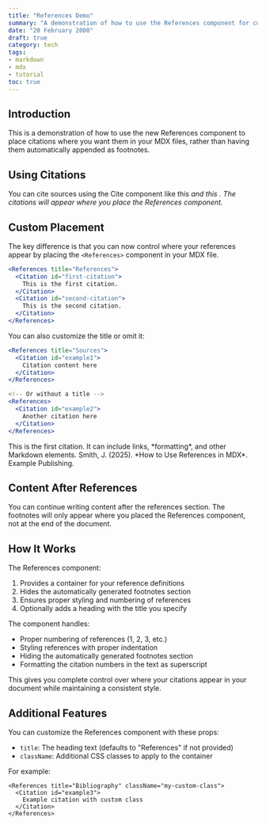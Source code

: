 ```yaml
---
title: "References Demo"
summary: "A demonstration of how to use the References component for custom citation placement"
date: "20 February 2000"
draft: true
category: tech
tags:
- markdown
- mdx
- tutorial
toc: true
---
```



## Introduction

This is a demonstration of how to use the new References component to place citations where you want them in your MDX files, rather than having them automatically appended as footnotes.

## Using Citations

You can cite sources using the Cite component like this <Cite id="first-citation" /> and this <Cite id="second-citation" />. The citations will appear where you place the References component.

## Custom Placement

The key difference is that you can now control where your references appear by placing the `<References>` component in your MDX file.

```jsx
<References title="References">
  <Citation id="first-citation">
    This is the first citation.
  </Citation>
  <Citation id="second-citation">
    This is the second citation.
  </Citation>
</References>
```

You can also customize the title or omit it:

```jsx
<References title="Sources">
  <Citation id="example1">
    Citation content here
  </Citation>
</References>

<!-- Or without a title -->
<References>
  <Citation id="example2">
    Another citation here
  </Citation>
</References>
```

<References title="References">
  <Citation id="first-citation">
    This is the first citation. It can include links, *formatting*, and other Markdown elements.
  </Citation>
  
  <Citation id="second-citation">
    Smith, J. (2025). *How to Use References in MDX*. Example Publishing.
  </Citation>
</References>

## Content After References

You can continue writing content after the references section. The footnotes will only appear where you placed the References component, not at the end of the document.

## How It Works

The References component:

1. Provides a container for your reference definitions
2. Hides the automatically generated footnotes section
3. Ensures proper styling and numbering of references
4. Optionally adds a heading with the title you specify

The component handles:

- Proper numbering of references (1, 2, 3, etc.)
- Styling references with proper indentation
- Hiding the automatically generated footnotes section
- Formatting the citation numbers in the text as superscript

This gives you complete control over where your citations appear in your document while maintaining a consistent style.

## Additional Features

You can customize the References component with these props:

- `title`: The heading text (defaults to "References" if not provided)
- `className`: Additional CSS classes to apply to the container

For example:

```mdx
<References title="Bibliography" className="my-custom-class">
  <Citation id="example3">
    Example citation with custom class
  </Citation>
</References>
```